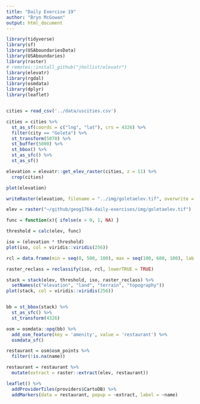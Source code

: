 ```yaml
---
title: "Daily Exercise 19"
author: "Bryn McGowan"
output: html_document
---
```


```r
library(tidyverse)
library(sf)
library(USAboundariesData)
library(USAboundaries)
library(raster)
# remotes::install_github("jhollist/elevatr")
library(elevatr)
library(rgdal)
library(osmdata)
library(dplyr)
library(leaflet)


cities = read_csv('../data/uscities.csv')

cities = cities %>% 
  st_as_sf(coords = c("lng", "lat"), crs = 4326) %>% 
  filter(city == "Goleta") %>% 
  st_transform(5070) %>% 
  st_buffer(5000) %>% 
  st_bbox() %>% 
  st_as_sfc() %>% 
  st_as_sf()

elevation = elevatr::get_elev_raster(cities, z = 11) %>% 
  crop(cities)

plot(elevation)

writeRaster(elevation, filename = "../img/goletaelev.tif", overwrite = T)

elev = raster("~/github/geog176A-daily-exercises/img/goletaelev.tif")

func = function(x){ ifelse(x > 0, 1, NA) }

threshold = calc(elev, func)

iso = (elevation * threshold)
plot(iso, col = viridis::viridis(256))

rcl = data.frame(min = seq(0, 500, 100), max = seq(100, 600, 100), lab = c(0:5))

raster_reclass = reclassify(iso, rcl, lowerTRUE = TRUE)

stack = stack(elev, threshold, iso, raster_reclass) %>%
  setNames(c("elevation", "land", "terrain", "topography"))
plot(stack, col = viridis::viridis(256))


bb = st_bbox(stack) %>%
  st_as_sfc() %>%
  st_transform(4326)

osm = osmdata::opq(bb) %>%
  add_osm_feature(key = 'amenity', value = 'restaurant') %>%
  osmdata_sf()

restaurant = osm$osm_points %>%
  filter(!is.na(name))

restaurant = restaurant %>%
  mutate(extract = raster::extract(elev, restaurant))

leaflet() %>%
  addProviderTiles(providers$CartoDB) %>%
  addMarkers(data = restaurant, popup = ~extract, label = ~name)
```
